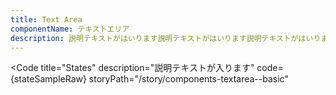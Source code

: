```yaml
---
title: Text Area
componentName: テキストエリア
description: 説明テキストがはいります説明テキストがはいります説明テキストがはいります説明テキストがはいります説明テキストがはいります説明テキストがはいります説明テキストがはいります説明テキストがはいります
---
```



<Code
  title="States"
  description="説明テキストが入ります"
  code={stateSampleRaw}
  storyPath="/story/components-textarea--basic"
>
  <StateSample client:load />
</Code>

